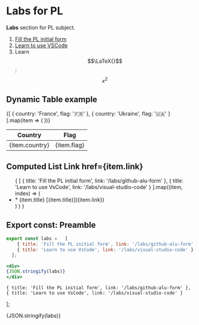 # Labs for PL


**Labs** section for PL subject.


1. [Fill the PL initial form](/labs/github-alu-form)
2. [Learn to use VSCode](/labs/visual-studio-code)
3. Learn $$\LaTeX{}$$: $$x^2$$

## Dynamic Table example

<table>
<thead>
<tr><th>Country</th><th>Flag</th></tr>
</thead>
<tbody>
{[
{ country: 'France', flag: '🇫🇷' },
{ country: 'Ukraine', flag: '🇺🇦' }
].map(item => (
<tr key={item.country}><td>{item.country}</td><td>{item.flag}</td></tr>
))}
</tbody>
</table>
    

## Computed List Link href=\{item.link\} 

<ul>
{
  [
    { title: 'Fill the PL initial form', link: '/labs/github-alu-form' },
    { title: 'Learn to use VsCode', link: '/labs/visual-studio-code' }
  ].map((item, index) => (
    <li key={item.link}>* <Link href={item.link} className={styles.cta}>{item.title}</Link> [{item.title}]({item.link})</li>)
  )
}
</ul>

## Export const: Preamble

```jsx
export const labs =   [
    { title: 'Fill the PL initial form', link: '/labs/github-alu-form' },
    { title: 'Learn to use VsCode', link: '/labs/visual-studio-code' }
  ];

<div>
{JSON.stringify(labs)}
</div>
```

    { title: 'Fill the PL initial form', link: '/labs/github-alu-form' },
    { title: 'Learn to use VsCode', link: '/labs/visual-studio-code' }
  ];

<div>
{JSON.stringify(labs)}
</div>